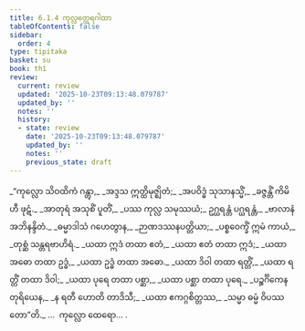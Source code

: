 ```yaml
---
title: 6.1.4 ကုလ္လတ္ထေရဂါထာ
tableOfContents: false
sidebar:
  order: 4
type: tipitaka
basket: su
book: th1
review:
  current: review
  updated: '2025-10-23T09:13:48.079787'
  updated_by: ''
  notes: ''
  history:
  - state: review
    date: '2025-10-23T09:13:48.079787'
    updated_by: ''
    notes: ''
    previous_state: draft
---
```



<ReviewStatus review={frontmatter.review} showDetails={true} />

<HypothesisAnnotation frontmatter={frontmatter} />

<DynamicBreadcrumb />

<Division number="393" book="th1" e="ch" v="19" p="283">

<Paragraph number="664" type="verses" book="th1">
_“ကုလ္လော သိဝထိကံ ဂန္တွာ,_  
_အဒ္ဒသ ဣတ္ထိမုဇ္ဈိတံ;_  
_အပဝိဒ္ဓံ သုသာနသ္မိံ,_  
_ခဇ္ဇန္တိံ ကိမိဟီ ဖုဋံ._  

</Paragraph>

</Division>
<Division number="394" book="th1" e="ch" v="19" p="284">

<Paragraph number="665" type="verses" book="th1">
_အာတုရံ အသုစိံ ပူတိံ,_  
_ပဿ ကုလ္လ သမုဿယံ;_  
ဥဂ္ဃရန္တံ ပဂ္ဃရန္တံ,_  
_ဗာလာနံ အဘိနန္ဒိတံ._  

</Paragraph>

</Division>
<Division number="395" book="th1" e="ch" v="19" p="284">

<Paragraph number="666" type="verses" book="th1">
_ဓမ္မာဒါသံ ဂဟေတွာန,_  
_ဉာဏဒဿနပတ္တိယာ;_  
_ပစ္စဝေက္ခိံ ဣမံ ကာယံ,_  
_တုစ္ဆံ သန္တရဗာဟိရံ._  

</Paragraph>

</Division>
<Division number="396" book="th1" e="ch" v="19" p="284">

<Paragraph number="667" type="verses" book="th1">
_ယထာ ဣဒံ တထာ ဧတံ,_  
_ယထာ ဧတံ တထာ ဣဒံ;_  
_ယထာ အဓော တထာ ဥဒ္ဓံ,_  
_ယထာ ဥဒ္ဓံ တထာ အဓော._  

</Paragraph>

</Division>
<Division number="397" book="th1" e="ch" v="19" p="284">

<Paragraph number="668" type="verses" book="th1">
_ယထာ ဒိဝါ တထာ ရတ္တိံ,_  
_ယထာ ရတ္တိံ တထာ ဒိဝါ;_  
_ယထာ ပုရေ တထာ ပစ္ဆာ,_  
_ယထာ ပစ္ဆာ တထာ ပုရေ._  

</Paragraph>

</Division>
<Division number="398" book="th1" e="ch" v="19" p="284">

<Paragraph number="669" type="verses" book="th1">
_ပဉ္စင်္ဂိကေန တုရိယေန,_  
_န ရတီ ဟောတိ တာဒိသီ;_  
_ယထာ ဧကဂ္ဂစိတ္တဿ,_  
_သမ္မာ ဓမ္မံ ဝိပဿတော”တိ._  


</Paragraph>
</Division>

<Paragraph number="670" type="center" book="th1">
…  ကုလ္လော ထေရော… .
</Paragraph>